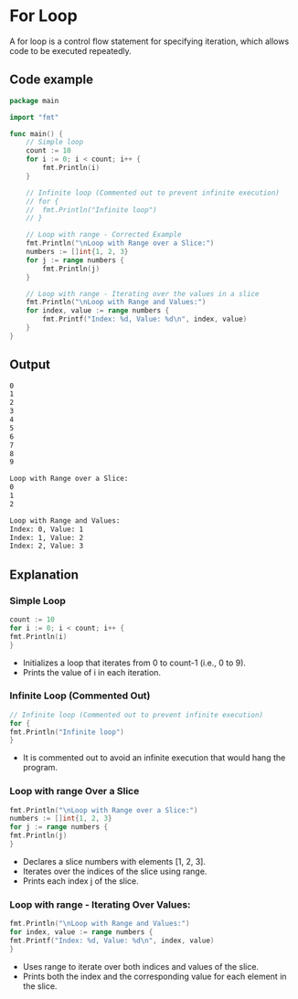# For Loop

A for loop is a control flow statement for specifying iteration, which allows code to be executed repeatedly.

## Code example

```go showLineNumbers
package main

import "fmt"

func main() {
	// Simple loop
	count := 10
	for i := 0; i < count; i++ {
		fmt.Println(i)
	}

	// Infinite loop (Commented out to prevent infinite execution)
	// for {
	// 	fmt.Println("Infinite loop")
	// }

	// Loop with range - Corrected Example
	fmt.Println("\nLoop with Range over a Slice:")
	numbers := []int{1, 2, 3}
	for j := range numbers {
		fmt.Println(j)
	}

	// Loop with range - Iterating over the values in a slice
	fmt.Println("\nLoop with Range and Values:")
	for index, value := range numbers {
		fmt.Printf("Index: %d, Value: %d\n", index, value)
	}
}

```

## Output

```bash
0
1
2
3
4
5
6
7
8
9

Loop with Range over a Slice:
0
1
2

Loop with Range and Values:
Index: 0, Value: 1
Index: 1, Value: 2
Index: 2, Value: 3
```

## Explanation

### Simple Loop

```go showLineNumbers
count := 10
for i := 0; i < count; i++ {
fmt.Println(i)
}
```

- Initializes a loop that iterates from 0 to count-1 (i.e., 0 to 9).
- Prints the value of i in each iteration.

### Infinite Loop (Commented Out)

```go showLineNumbers
// Infinite loop (Commented out to prevent infinite execution)
for {
fmt.Println("Infinite loop")
}
```

- It is commented out to avoid an infinite execution that would hang the program.

### Loop with range Over a Slice

```go showLineNumbers
fmt.Println("\nLoop with Range over a Slice:")
numbers := []int{1, 2, 3}
for j := range numbers {
fmt.Println(j)
}
```

- Declares a slice numbers with elements [1, 2, 3].
- Iterates over the indices of the slice using range.
- Prints each index j of the slice.

### Loop with range - Iterating Over Values:

```go showLineNumbers
fmt.Println("\nLoop with Range and Values:")
for index, value := range numbers {
fmt.Printf("Index: %d, Value: %d\n", index, value)
}
```

- Uses range to iterate over both indices and values of the slice.
- Prints both the index and the corresponding value for each element in the slice.
